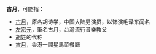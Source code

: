 '''古月'''，可能指：
*[[古月|古月]]，原名胡诗学，中国大陆男演员，以饰演毛泽东闻名
*[[左宏元|左宏元]]，筆名古月，台灣流行音樂教父
*[[胡姓|胡姓]]的代称
*[[古月_(餐廳)|古月]]，香港一間星馬菜餐廳
{{Disambig|Cat=二字消歧义}}
